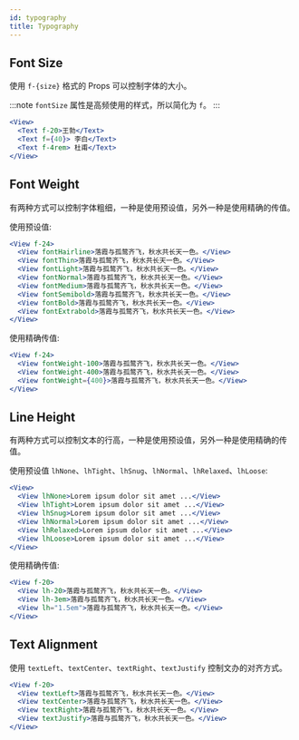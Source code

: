 ```yaml
---
id: typography
title: Typography
---
```



## Font Size

使用 `f-{size}` 格式的 Props 可以控制字体的大小。

:::note
`fontSize` 属性是高频使用的样式，所以简化为 `f`。
:::

```jsx live
<View>
  <Text f-20>王勃</Text>
  <Text f={40}> 李白</Text>
  <Text f-4rem> 杜甫</Text>
</View>
```

## Font Weight

有两种方式可以控制字体粗细，一种是使用预设值，另外一种是使用精确的传值。

使用预设值:

```jsx live
<View f-24>
  <View fontHairline>落霞与孤鹜齐飞，秋水共长天一色。</View>
  <View fontThin>落霞与孤鹜齐飞，秋水共长天一色。</View>
  <View fontLight>落霞与孤鹜齐飞，秋水共长天一色。</View>
  <View fontNormal>落霞与孤鹜齐飞，秋水共长天一色。</View>
  <View fontMedium>落霞与孤鹜齐飞，秋水共长天一色。</View>
  <View fontSemibold>落霞与孤鹜齐飞，秋水共长天一色。</View>
  <View fontBold>落霞与孤鹜齐飞，秋水共长天一色。</View>
  <View fontExtrabold>落霞与孤鹜齐飞，秋水共长天一色。</View>
</View>
```

使用精确传值:

```jsx live
<View f-24>
  <View fontWeight-100>落霞与孤鹜齐飞，秋水共长天一色。</View>
  <View fontWeight-400>落霞与孤鹜齐飞，秋水共长天一色。</View>
  <View fontWeight={400}>落霞与孤鹜齐飞，秋水共长天一色。</View>
</View>
```

## Line Height

有两种方式可以控制文本的行高，一种是使用预设值，另外一种是使用精确的传值。

使用预设值 `lhNone`、`lhTight`、`lhSnug`、`lhNormal`、`lhRelaxed`、`lhLoose`:

<LineHeight />

```jsx
<View>
  <View lhNone>Lorem ipsum dolor sit amet ...</View>
  <View lhTight>Lorem ipsum dolor sit amet ...</View>
  <View lhSnug>Lorem ipsum dolor sit amet ...</View>
  <View lhNormal>Lorem ipsum dolor sit amet ...</View>
  <View lhRelaxed>Lorem ipsum dolor sit amet ...</View>
  <View lhLoose>Lorem ipsum dolor sit amet ...</View>
</View>
```

使用精确传值:

```jsx live
<View f-20>
  <View lh-20>落霞与孤鹜齐飞，秋水共长天一色。</View>
  <View lh-3em>落霞与孤鹜齐飞，秋水共长天一色。</View>
  <View lh="1.5em">落霞与孤鹜齐飞，秋水共长天一色。</View>
</View>
```

## Text Alignment

使用 `textLeft`、`textCenter`、`textRight`、`textJustify` 控制文办的对齐方式。

```jsx live
<View f-20>
  <View textLeft>落霞与孤鹜齐飞，秋水共长天一色。</View>
  <View textCenter>落霞与孤鹜齐飞，秋水共长天一色。</View>
  <View textRight>落霞与孤鹜齐飞，秋水共长天一色。</View>
  <View textJustify>落霞与孤鹜齐飞，秋水共长天一色。</View>
</View>
```
